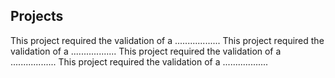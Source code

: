 ## Projects

<ProjectCard title="Project_1" link="http://cnbn.co.uk/" bg="linear-gradient(to right, #D4145A 0%, #FBB03B 100%)">
This project required the validation of a ..................
</ProjectCard>

<ProjectCard title="Project_2" link="http://cnbn.co.uk/" bg="linear-gradient(to right, #D4145A 0%, #FBB03B 100%)">
This project required the validation of a ..................
</ProjectCard>

<ProjectCard title="Project_3" link="http://cnbnltd.co.uk/" bg="linear-gradient(to right, #D4145A 0%, #FBB03B 100%)">
This project required the validation of a ..................
</ProjectCard>

<ProjectCard title="Project_4" link="http://cnbnltd.co.uk/" bg="linear-gradient(to right, #D4145A 0%, #FBB03B 100%)">
This project required the validation of a ..................
</ProjectCard>